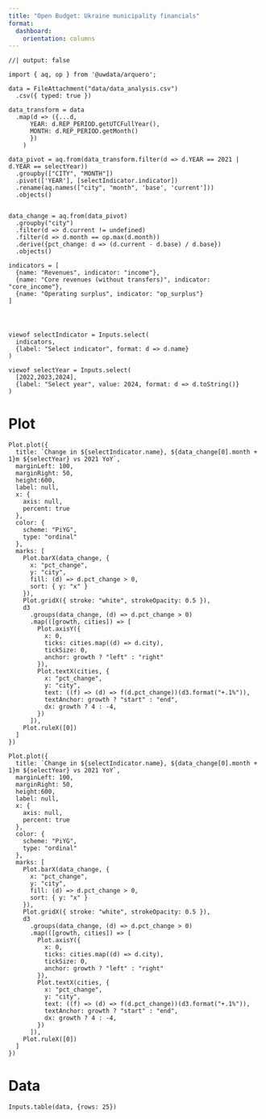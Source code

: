 ```yaml
---
title: "Open Budget: Ukraine municipality financials"
format: 
  dashboard:
    orientation: columns
---
```


```ojs
//| output: false

import { aq, op } from '@uwdata/arquero';

data = FileAttachment("data/data_analysis.csv")
  .csv({ typed: true })
  
data_transform = data
  .map(d => ({...d, 
      YEAR: d.REP_PERIOD.getUTCFullYear(), 
      MONTH: d.REP_PERIOD.getMonth() 
      })
    )
    
data_pivot = aq.from(data_transform.filter(d => d.YEAR == 2021 | d.YEAR == selectYear))
  .groupby(["CITY", "MONTH"])
  .pivot(['YEAR'], [selectIndicator.indicator])
  .rename(aq.names(["city", "month", 'base', 'current']))
  .objects()
  
  
data_change = aq.from(data_pivot)
  .groupby("city")
  .filter(d => d.current != undefined)
  .filter(d => d.month == op.max(d.month))
  .derive({pct_change: d => (d.current - d.base) / d.base})
  .objects()
  
indicators = [
  {name: "Revenues", indicator: "income"},
  {name: "Core revenues (without transfers)", indicator: "core_income"},
  {name: "Operating surplus", indicator: "op_surplus"}
]
  

```

#  {.sidebar}

```ojs

viewof selectIndicator = Inputs.select(
  indicators, 
  {label: "Select indicator", format: d => d.name}
)

viewof selectYear = Inputs.select(
  [2022,2023,2024], 
  {label: "Select year", value: 2024, format: d => d.toString()}
)
```

# Plot

```ojs
Plot.plot({
  title: `Change in ${selectIndicator.name}, ${data_change[0].month + 1}m ${selectYear} vs 2021 YoY`,
  marginLeft: 100,
  marginRight: 50,
  height:600,
  label: null,
  x: {
    axis: null,
    percent: true
  },
  color: {
    scheme: "PiYG",
    type: "ordinal"
  },
  marks: [
    Plot.barX(data_change, {
      x: "pct_change",
      y: "city",
      fill: (d) => d.pct_change > 0,
      sort: { y: "x" }
    }),
    Plot.gridX({ stroke: "white", strokeOpacity: 0.5 }),
    d3
      .groups(data_change, (d) => d.pct_change > 0)
      .map(([growth, cities]) => [
        Plot.axisY({
          x: 0,
          ticks: cities.map((d) => d.city),
          tickSize: 0,
          anchor: growth ? "left" : "right"
        }),
        Plot.textX(cities, {
          x: "pct_change",
          y: "city",
          text: ((f) => (d) => f(d.pct_change))(d3.format("+.1%")),
          textAnchor: growth ? "start" : "end",
          dx: growth ? 4 : -4,
        })
      ]),
    Plot.ruleX([0])
  ]
})
```

```ojs
Plot.plot({
  title: `Change in ${selectIndicator.name}, ${data_change[0].month + 1}m ${selectYear} vs 2021 YoY`,
  marginLeft: 100,
  marginRight: 50,
  height:600,
  label: null,
  x: {
    axis: null,
    percent: true
  },
  color: {
    scheme: "PiYG",
    type: "ordinal"
  },
  marks: [
    Plot.barX(data_change, {
      x: "pct_change",
      y: "city",
      fill: (d) => d.pct_change > 0,
      sort: { y: "x" }
    }),
    Plot.gridX({ stroke: "white", strokeOpacity: 0.5 }),
    d3
      .groups(data_change, (d) => d.pct_change > 0)
      .map(([growth, cities]) => [
        Plot.axisY({
          x: 0,
          ticks: cities.map((d) => d.city),
          tickSize: 0,
          anchor: growth ? "left" : "right"
        }),
        Plot.textX(cities, {
          x: "pct_change",
          y: "city",
          text: ((f) => (d) => f(d.pct_change))(d3.format("+.1%")),
          textAnchor: growth ? "start" : "end",
          dx: growth ? 4 : -4,
        })
      ]),
    Plot.ruleX([0])
  ]
})
```

# Data {scrolling="true"}

```ojs
Inputs.table(data, {rows: 25})
```
